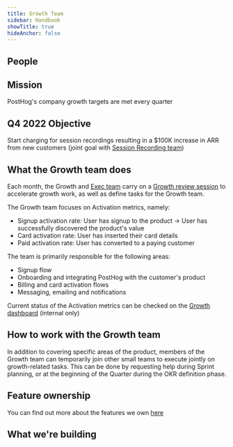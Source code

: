 ```yaml
---
title: Growth Team
sidebar: Handbook
showTitle: true
hideAnchor: false
---
```


## People

<TeamMembers />

## Mission

PostHog's company growth targets are met every quarter

## Q4 2022 Objective
Start charging for session recordings resulting in a $100K increase in ARR from new customers (joint goal with [Session Recording team](/handbook/small-teams/session-recording))

## What the Growth team does

Each month, the Growth and [Exec team](/handbook/small-teams/exec) carry on a [Growth review session](/handbook/growth/growth-engineering/growth-sessions) to accelerate growth work, as well as define tasks for the Growth team.

The Growth team focuses on Activation metrics, namely:

- Signup activation rate: User has signup to the product -> User has successfully discovered the product's value
- Card activation rate: User has inserted their card details
- Paid activation rate: User has converted to a paying customer

The team is primarily responsible for the following areas:

- Signup flow
- Onboarding and integrating PostHog with the customer's product
- Billing and card activation flows
- Messaging, emailing and notifications

Current status of the Activation metrics can be checked on the [Growth dashboard](https://app.posthog.com/dashboard/54139) (internal only)

## How to work with the Growth team

In addition to covering specific areas of the product, members of the Growth team can temporarily join other small teams to execute jointly on growth-related tasks.
This can be done by requesting help during Sprint planning, or at the beginning of the Quarter during the OKR definition phase.

## Feature ownership
You can find out more about the features we own [here](/handbook/engineering/feature-ownership)

## What we're building

<TeamRoadmap />